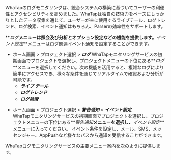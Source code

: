 WhaTapのログモニタリングは、統合システムの構築に基づいてユーザーの利便性とアクセシビリティを高めました。WhaTapは独自の技術力をベースにしっかりとしたデータ収集を通じて、ユーザーが主に使用するライブテール、ログトレンド、ログ検索、イベント通知はもちろん、Parserの効率性をサポートします。 

**_ログ_**メニューは照会及び分析とオプション設定などの機能を提供します。**_イベント設定_**メニューはログ関連イベント通知を設定することができます。

-   ホーム画面 > プロジェクト選択 > **_ログ_**
    WhaTapモニタリングサービスの初期画面でプロジェクトを選択し、プロジェクトメニューの下位にある**_ログ_**メニューを選択してください。次の機能を活用すると、複雑なログにより簡単にアクセスでき、様々な条件を通じてリアルタイムで確認および分析が可能です。 
    -   **_ライブ テール_**
    -   **_ログトレンド_**
    -   **_ログ検索_**

<!-- * ***설정*** -->

-   ホーム画面 > プロジェクト選択 > **_警告通知_** > **_イベント設定_**\
    WhaTapモニタリングサービスの初期画面でプロジェクトを選択し、プロジェクトメニューの下位にある**_警告通知_**メニューを選択し、**_イベント設定_**メニューに入ってください。 イベント条件を設定し、メール、SMS、メッセンジャー、AppPushなど様々なパスから通知を受信することができます。

WhaTapログモニタリングサービスの主要メニュー案内を次のように提供します。


<DocCardList/>
